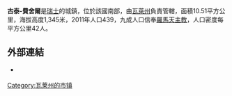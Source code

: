 '''古泰-費舍爾'''是[[瑞士|瑞士]]的城鎮，位於該國南部，由[[瓦萊州|瓦萊州]]負責管轄，面積10.51平方公里，海拔高度1,345米，2011年人口439，九成人口信奉[[羅馬天主教|羅馬天主教]]，人口密度每平方公里42人。

==外部連結==
* {{official website}} {{de icon}}

{{Switzerland-geo-stub}}
[[Category:瓦莱州的市镇|Category:瓦莱州的市镇]]